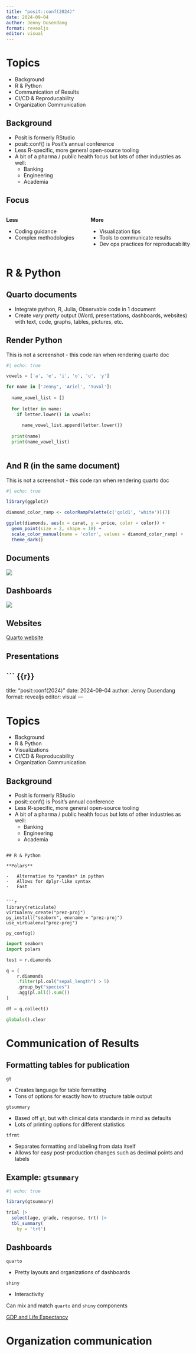 ```yaml
---
title: "posit::conf(2024)"
date: 2024-09-04
author: Jenny Dusendang 
format: revealjs
editor: visual
---
```


# Topics

-   Background
-   R & Python
-   Communication of Results\
-   CI/CD & Reproducability
-   Organization Communication

## Background

::: incremental
-   Posit is formerly RStudio
-   posit::conf() is Posit's annual conference
-   Less R-specific, more general open-source tooling
-   A bit of a pharma / public health focus but lots of other industries as well:
    -   Banking
    -   Engineering
    -   Academia
:::

## Focus

::: columns
::: {.column .fragment width="40%" fragment-index="1"}
**Less**

-   Coding guidance
-   Complex methodologies
:::

::: {.column .fragment width="\"60%" fragment-index="2"}
**More**

-   Visualization tips
-   Tools to communicate results
-   Dev ops practices for reproducability
:::
:::

# R & Python

## Quarto documents

-   Integrate python, R, Julia, Observable code in 1 document
-   Create *very pretty* output (Word, presentations, dashboards, websites) with text, code, graphs, tables, pictures, etc.

## Render Python

::: aside
This is not a screenshot - this code ran when rendering quarto doc
:::

```python
#| echo: true

vowels = ['a', 'e', 'i', 'o', 'u', 'y']

for name in ['Jenny', 'Ariel', 'Yuval']:
  
  name_vowel_list = []
  
  for letter in name: 
    if letter.lower() in vowels:
      
      name_vowel_list.append(letter.lower())
      
  print(name)
  print(name_vowel_list)
      
```

## And R (in the same document)

::: aside
This is not a screenshot - this code ran when rendering quarto doc
:::

```r
#| echo: true

library(ggplot2) 

diamond_color_ramp <- colorRampPalette(c('gold1', 'white'))(7)

ggplot(diamonds, aes(x = carat, y = price, color = color)) +
  geom_point(size = 2, shape = 18) +
  scale_color_manual(name = 'color', values = diamond_color_ramp) +
  theme_dark()

```

## Documents

![](posit_conf_prez_files/image_document.png)

## Dashboards

![](posit_conf_prez_files/image_dashboard.png)

## Websites

[Quarto website](https://quarto.org/)

## Presentations

``` {{r}}
---
title: "posit::conf(2024)"
date: 2024-09-04
author: Jenny Dusendang 
format: revealjs
editor: visual
---

# Topics 

- Background
- R & Python 
- Visualizations 
- CI/CD & Reproducability 
- Organization Communication 


## Background

:::{.incremental}

- Posit is formerly RStudio
- posit::conf() is Posit's annual conference 
- Less R-specific, more general open-source tooling 
- A bit of a pharma / public health focus but lots of other industries as well: 
    + Banking 
    + Engineering 
    + Academia 

:::
```

## R & Python

**Polars**

-   Alternative to *pandas* in python
-   Allows for dplyr-like syntax
-   Fast


```r

library(reticulate) 
virtualenv_create("prez-proj") 
py_install("seaborn", envname = "prez-proj") 
use_virtualenv("prez-proj")

py_config()

```



```python

import seaborn
import polars 

test = r.diamonds 

q = (
    r.diamonds
    .filter(pl.col("sepal_length") > 5)
    .group_by("species")
    .agg(pl.all().sum())
)

df = q.collect()

globals().clear

```

# Communication of Results

## Formatting tables for publication

`gt`

-   Creates language for table formatting
-   Tons of options for exactly how to structure table output

`gtsummary`

-   Based off `gt`, but with clinical data standards in mind as defaults
-   Lots of printing options for different statistics

`tfrmt`

-   Separates formatting and labeling from data itself
-   Allows for easy post-production changes such as decimal points and labels

## Example: `gtsummary`

```r
#| echo: true

library(gtsummary)

trial |>
  select(age, grade, response, trt) |>
  tbl_summary(
    by = 'trt')
```

## Dashboards

`quarto`

-   Pretty layouts and organizations of dashboards

`shiny`

-   Interactivity

Can mix and match `quarto` and `shiny` components

[GDP and Life Expectancy](https://jjallaire.github.io/gapminder-dashboard/)

# Organization communication
